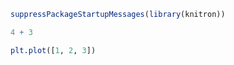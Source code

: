 ```r
suppressPackageStartupMessages(library(knitron))
```

```r
4 + 3
```

```r
plt.plot([1, 2, 3])
```
